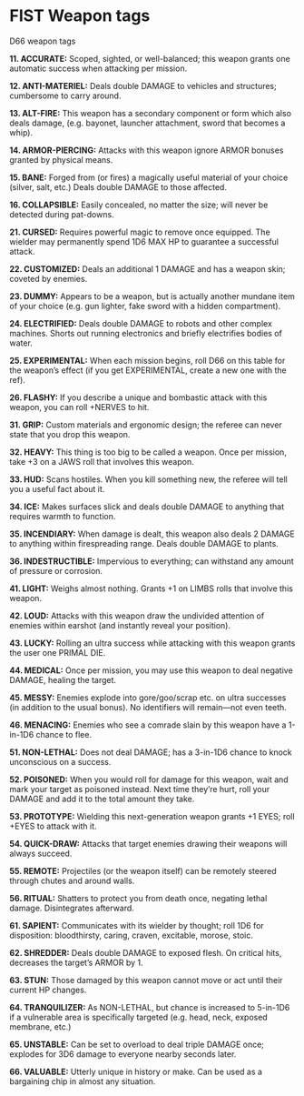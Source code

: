 # FIST Weapon tags

D66 weapon tags

**11. ACCURATE:** Scoped, sighted, or well-balanced; this weapon grants one automatic success when attacking per mission.

**12. ANTI-MATERIEL:** Deals double DAMAGE to vehicles and structures; cumbersome to carry around.

**13. ALT-FIRE:** This weapon has a secondary component or form which also deals damage, (e.g. bayonet, launcher attachment, sword that becomes a whip).

**14. ARMOR-PIERCING:** Attacks with this weapon ignore ARMOR bonuses granted by physical means.

**15. BANE:** Forged from (or fires) a magically useful material of your choice (silver, salt, etc.) Deals double DAMAGE to those affected.

**16. COLLAPSIBLE:** Easily concealed, no matter the size; will never be detected during pat-downs.

**21. CURSED:** Requires powerful magic to remove once equipped. The wielder may permanently spend 1D6 MAX HP to guarantee a successful attack.

**22. CUSTOMIZED:** Deals an additional 1 DAMAGE and has a weapon skin; coveted by enemies.

**23. DUMMY:** Appears to be a weapon, but is actually another mundane item of your choice (e.g. gun lighter, fake sword with a hidden compartment).

**24. ELECTRIFIED:** Deals double DAMAGE to robots and other complex machines. Shorts out running electronics and briefly electrifies bodies of water.

**25. EXPERIMENTAL:** When each mission begins, roll D66 on this table for the weapon’s effect (if you get EXPERIMENTAL, create a new one with the ref).

**26. FLASHY:** If you describe a unique and bombastic attack with this weapon, you can roll +NERVES to hit.

**31. GRIP:** Custom materials and ergonomic design; the referee can never state that you drop this weapon.

**32. HEAVY:** This thing is too big to be called a weapon. Once per mission, take +3 on a JAWS roll that involves this weapon.

**33. HUD:** Scans hostiles. When you kill something new, the referee will tell you a useful fact about it.

**34. ICE:** Makes surfaces slick and deals double DAMAGE to anything that requires warmth to function.

**35. INCENDIARY:** When damage is dealt, this weapon also deals 2 DAMAGE to anything within firespreading range. Deals double DAMAGE to plants.

**36. INDESTRUCTIBLE:** Impervious to everything; can withstand any amount of pressure or corrosion.

**41. LIGHT:** Weighs almost nothing. Grants +1 on LIMBS rolls that involve this weapon.

**42. LOUD:** Attacks with this weapon draw the undivided attention of enemies within earshot (and instantly reveal your position).

**43. LUCKY:** Rolling an ultra success while attacking with this weapon grants the user one PRIMAL DIE.

**44. MEDICAL:** Once per mission, you may use this weapon to deal negative DAMAGE, healing the target.

**45. MESSY:** Enemies explode into gore/goo/scrap etc. on ultra successes (in addition to the usual bonus). No identifiers will remain—not even teeth.

**46. MENACING:** Enemies who see a comrade slain by this weapon have a 1-in-1D6 chance to flee.

**51. NON-LETHAL:** Does not deal DAMAGE; has a 3-in-1D6 chance to knock unconscious on a success.

**52. POISONED:** When you would roll for damage for this weapon, wait and mark your target as poisoned instead. Next time they’re hurt, roll your DAMAGE and add it to the total amount they take.

**53. PROTOTYPE:** Wielding this next-generation weapon grants +1 EYES; roll +EYES to attack with it.

**54. QUICK-DRAW:** Attacks that target enemies drawing their weapons will always succeed.

**55. REMOTE:** Projectiles (or the weapon itself) can be remotely steered through chutes and around walls.

**56. RITUAL:** Shatters to protect you from death once, negating lethal damage. Disintegrates afterward.

**61. SAPIENT:** Communicates with its wielder by thought; roll 1D6 for disposition: bloodthirsty, caring, craven, excitable, morose, stoic.

**62. SHREDDER:** Deals double DAMAGE to exposed flesh. On critical hits, decreases the target’s ARMOR by 1.

**63. STUN:** Those damaged by this weapon cannot move or act until their current HP changes.

**64. TRANQUILIZER:** As NON-LETHAL, but chance is increased to 5-in-1D6 if a vulnerable area is specifically targeted (e.g. head, neck, exposed membrane, etc.)

**65. UNSTABLE:** Can be set to overload to deal triple DAMAGE once; explodes for 3D6 damage to everyone nearby seconds later.

**66. VALUABLE:** Utterly unique in history or make. Can be used as a bargaining chip in almost any situation.